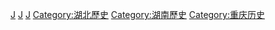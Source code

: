 [[Category:唐朝藩鎮節度使|J]]
[[Category:五代藩鎮節度使|J]]
[[Category:十國藩鎮節度使|J]]
[[Category:湖北歷史|Category:湖北歷史]]
[[Category:湖南歷史|Category:湖南歷史]]
[[Category:重庆历史|Category:重庆历史]]